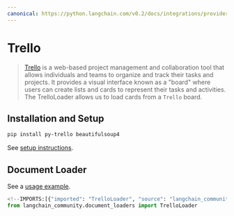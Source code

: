 ```yaml
---
canonical: https://python.langchain.com/v0.2/docs/integrations/providers/trello/
---
```


# Trello

>[Trello](https://www.atlassian.com/software/trello) is a web-based project management and collaboration tool that allows individuals and teams to organize and track their tasks and projects. It provides a visual interface known as a "board" where users can create lists and cards to represent their tasks and activities.
>The TrelloLoader allows us to load cards from a `Trello` board.


## Installation and Setup

```bash
pip install py-trello beautifulsoup4
```

See [setup instructions](/docs/integrations/document_loaders/trello).


## Document Loader

See a [usage example](/docs/integrations/document_loaders/trello).

```python
<!--IMPORTS:[{"imported": "TrelloLoader", "source": "langchain_community.document_loaders", "docs": "https://api.python.langchain.com/en/latest/document_loaders/langchain_community.document_loaders.trello.TrelloLoader.html", "title": "Trello"}]-->
from langchain_community.document_loaders import TrelloLoader
```
